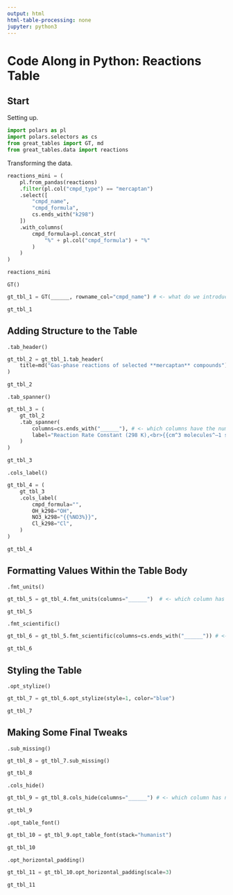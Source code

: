 ```yaml
---
output: html
html-table-processing: none
jupyter: python3
---
```


# Code Along in Python: Reactions Table

## Start

Setting up.

```python
import polars as pl
import polars.selectors as cs
from great_tables import GT, md
from great_tables.data import reactions
```

Transforming the data.

```python
reactions_mini = (
    pl.from_pandas(reactions)
    .filter(pl.col("cmpd_type") == "mercaptan")
    .select([
        "cmpd_name",
        "cmpd_formula",
        cs.ends_with("k298")
    ])
    .with_columns(
        cmpd_formula=pl.concat_str(
            "%" + pl.col("cmpd_formula") + "%"
        )
    )
)

reactions_mini
```

`GT()`

```python
gt_tbl_1 = GT(______, rowname_col="cmpd_name") # <- what do we introduce to GT()?

gt_tbl_1
```

## Adding Structure to the Table

`.tab_header()`

```python
gt_tbl_2 = gt_tbl_1.tab_header(
    title=md("Gas-phase reactions of selected **mercaptan** compounds")
)

gt_tbl_2
```

`.tab_spanner()`

```python
gt_tbl_3 = (
    gt_tbl_2
    .tab_spanner(
        columns=cs.ends_with("______"), # <- which columns have the numerical data?
        label="Reaction Rate Constant (298 K),<br>{{cm^3 molecules^–1 s^–1}}"
    )
)

gt_tbl_3
```

`.cols_label()`

```python
gt_tbl_4 = (
    gt_tbl_3
    .cols_label(
        cmpd_formula="",
        OH_k298="OH",
        NO3_k298="{{%NO3%}}",
        Cl_k298="Cl",
    )
)

gt_tbl_4
```

## Formatting Values Within the Table Body

`.fmt_units()`

```python
gt_tbl_5 = gt_tbl_4.fmt_units(columns="______")  # <- which column has chem stuff?

gt_tbl_5
```

`.fmt_scientific()`

```python
gt_tbl_6 = gt_tbl_5.fmt_scientific(columns=cs.ends_with("______")) # <- ?

gt_tbl_6
```

## Styling the Table

`.opt_stylize()`

```python
gt_tbl_7 = gt_tbl_6.opt_stylize(style=1, color="blue")

gt_tbl_7
```

## Making Some Final Tweaks

`.sub_missing()`

```python
gt_tbl_8 = gt_tbl_7.sub_missing()

gt_tbl_8
```

`.cols_hide()`

```python
gt_tbl_9 = gt_tbl_8.cols_hide(columns="______") # <- which column has nothing?

gt_tbl_9
```

`.opt_table_font()`

```python
gt_tbl_10 = gt_tbl_9.opt_table_font(stack="humanist")

gt_tbl_10
```

`.opt_horizontal_padding()`

```python
gt_tbl_11 = gt_tbl_10.opt_horizontal_padding(scale=3)

gt_tbl_11
```
